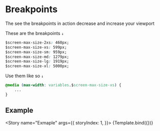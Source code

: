 

<Meta title="Abstracts/Breakpoints" component={Breakpoints} />


# Breakpoints

The see the breakpoints in action decrease and increase your viewport 

These are the breakpoints `↓`

```css
$screen-max-size-2xs: 460px;
$screen-max-size-xs: 599px;
$screen-max-size-sm: 959px;
$screen-max-size-md: 1279px; 
$screen-max-size-lg: 1919px; 
$screen-max-size-xl: 5000px;
```
Use them like so `↓`

```css
@media (max-width: variables.$screen-max-size-xs) {
    ...
}
```
## Example

<Story name="Exmaple" args={{
        storyIndex: 1,
    }}>
    {Template.bind({})}
</Story>